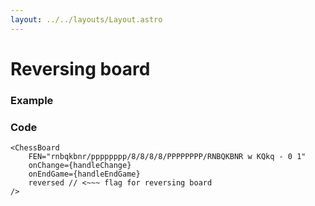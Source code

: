 ```yaml
---
layout: ../../layouts/Layout.astro
---
```



# Reversing board

### Example
<div class="component-preview">
    <ChessBoardReversed client:load />
</div>


### Code
```tsx
<ChessBoard 
    FEN="rnbqkbnr/pppppppp/8/8/8/8/PPPPPPPP/RNBQKBNR w KQkq - 0 1"
    onChange={handleChange}
    onEndGame={handleEndGame}
    reversed // <~~~ flag for reversing board
/>
```
